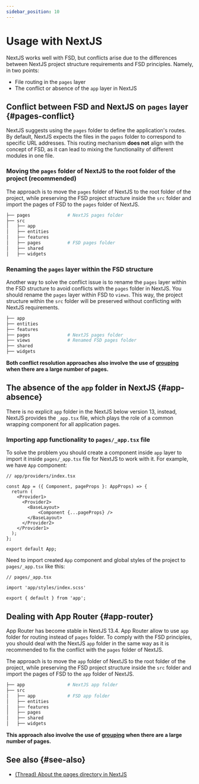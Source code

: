 ```yaml
---
sidebar_position: 10
---
```

# Usage with NextJS

NextJS works well with FSD, but conflicts arise due to the differences between NextJS project structure requirements and FSD principles.
Namely, in two points: 

- File routing in the `pages` layer
- The conflict or absence of the `app` layer in NextJS

## Conflict between FSD and NextJS on `pages` layer {#pages-conflict}

NextJS suggests using the `pages` folder to define the application's routes. By default, NextJS expects the files in the `pages` folder to correspond to specific URL addresses.
This routing mechanism **does not** align with the concept of FSD, as it can lead to mixing the functionality of different modules in one file.

### Moving the `pages` folder of NextJS to the root folder of the project (recommended)

The approach is to move the `pages` folder of NextJS to the root folder of the project, while preserving the FSD
project structure inside the `src` folder and import the pages of FSD to the `pages` folder of NextJS.

```sh
├── pages              # NextJS pages folder
├── src
│   ├── app
│   ├── entities
│   ├── features  
│   ├── pages          # FSD pages folder
│   ├── shared
│   ├── widgets
```

### Renaming the `pages` layer within the FSD structure

Another way to solve the conflict issue is to rename the `pages` layer within the FSD structure to avoid conflicts
with the `pages` folder in NextJS.
You should rename the `pages` layer within FSD to `views`.
This way, the project structure within the `src` folder will be preserved without conflicting with NextJS requirements.

```sh
├── app
├── entities
├── features  
├── pages              # NextJS pages folder
├── views              # Renamed FSD pages folder
├── shared
├── widgets             
```

__Both conflict resolution approaches also involve the use of [grouping](https://nextjs.org/docs/app/building-your-application/routing/route-groups) when there are a large number of pages.__

## The absence of the `app` folder in NextJS {#app-absence}

There is no explicit `app` folder in the NextJS below version 13, instead, NextJS provides the `_app.tsx` file,
which plays the role of a common wrapping component for all application pages.

### Importing app functionality to `pages/_app.tsx` file

To solve the problem you should create a component inside `app` layer to import it inside `pages/_app.tsx` file for NextJS to work with it.
For example, we have `App` component:

```tsx
// app/providers/index.tsx

const App = ({ Component, pageProps }: AppProps) => {
  return (
    <Provider1>
      <Provider2>
        <BaseLayout>
            <Component {...pageProps} />
        </BaseLayout>
      </Provider2>
    </Provider1>
  );
};

export default App;
```
Need to import created `App` component and global styles of the project to `pages/_app.tsx` like this:

```tsx
// pages/_app.tsx

import 'app/styles/index.scss'

export { default } from 'app';
```

## Dealing with App Router {#app-router}

App Router has become stable in NextJS 13.4. App Router allow to use `app` folder for routing instead of `pages` folder.
To comply with the FSD principles, you should deal with the NextJS `app` folder in the same way as it is recommended 
to fix the conflict with the `pages` folder of NextJS.

The approach is to move the `app` folder of NextJS to the root folder of the project, while preserving the FSD
project structure inside the `src` folder and import the pages of FSD to the `app` folder of NextJS.

```sh
├── app                # NextJS app folder
├── src
│   ├── app            # FSD app folder
│   ├── entities
│   ├── features  
│   ├── pages
│   ├── shared
│   ├── widgets
```

__This approach also involve the use of [grouping](https://nextjs.org/docs/app/building-your-application/routing/route-groups) when there are a large number of pages.__

## See also {#see-also}

- [(Thread) About the pages directory in NextJS](https://t.me/feature_sliced/3623)
